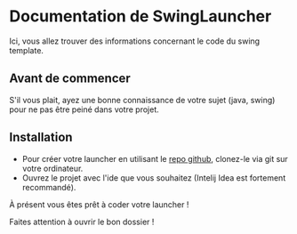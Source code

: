 # Documentation de SwingLauncher

Ici, vous allez trouver des informations concernant le code du swing template.

## Avant de commencer
S'il vous plait, ayez une bonne connaissance de votre sujet (java, swing) pour ne pas être peiné dans votre projet.

## Installation
 - Pour créer votre launcher en utilisant le [repo github](https://github.com/support-launcher/swinglauncher), clonez-le via git sur votre ordinateur.
 - Ouvrez le projet avec l'ide que vous souhaitez (Intelij Idea est fortement recommandé).
 
 À présent vous êtes prêt à coder votre launcher !  


<Callout type="warning" emoji="⚠️">
  Faites attention à ouvrir le bon dossier !
</Callout>
